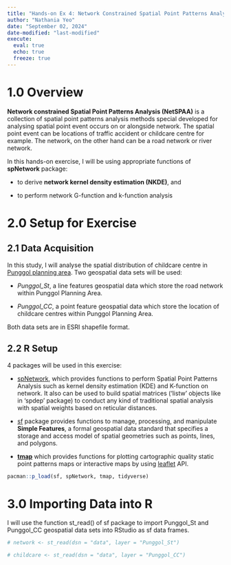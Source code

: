 ```yaml
---
title: "Hands-on Ex 4: Network Constrained Spatial Point Patterns Analysis"
author: "Nathania Yeo"
date: "September 02, 2024"
date-modified: "last-modified"
execute:
  eval: true
  echo: true
  freeze: true
---
```


# 1.0 Overview

**Network constrained Spatial Point Patterns Analysis (NetSPAA)** is a collection of spatial point patterns analysis methods special developed for analysing spatial point event occurs on or alongside network. The spatial point event can be locations of traffic accident or childcare centre for example. The network, on the other hand can be a road network or river network.

In this hands-on exercise, I will be using appropriate functions of **spNetwork** package:

-   to derive **network kernel density estimation (NKDE)**, and

-   to perform network G-function and k-function analysis

# 2.0 Setup for Exercise

## 2.1 Data Acquisition

In this study, I will analyse the spatial distribution of childcare centre in [Punggol planning area](https://en.wikipedia.org/wiki/Punggol). Two geospatial data sets will be used:

-   *Punggol_St*, a line features geospatial data which store the road network within Punggol Planning Area.

-   *Punggol_CC*, a point feature geospatial data which store the location of childcare centres within Punggol Planning Area.

Both data sets are in ESRI shapefile format.

## 2.2 R Setup

4 packages will be used in this exercise:

-   [spNetwork](https://cran.r-project.org/web/packages/spNetwork/index.html), which provides functions to perform Spatial Point Patterns Analysis such as kernel density estimation (KDE) and K-function on network. It also can be used to build spatial matrices (‘listw’ objects like in ‘spdep’ package) to conduct any kind of traditional spatial analysis with spatial weights based on reticular distances.

-   [sf](https://r-spatial.github.io/sf/index.html) package provides functions to manage, processing, and manipulate **Simple Features**, a formal geospatial data standard that specifies a storage and access model of spatial geometries such as points, lines, and polygons.

-   [**tmap**](https://cran.r-project.org/web/packages/tmap/index.html) which provides functions for plotting cartographic quality static point patterns maps or interactive maps by using [leaflet](https://leafletjs.com/) API.

```r
pacman::p_load(sf, spNetwork, tmap, tidyverse)
```

# 3.0 Importing Data into R
I will use the function st_read() of sf package to import Punggol_St and Punggol_CC geospatial data sets into RStudio as sf data frames.
```r
# network <- st_read(dsn = "data", layer = "Punggol_St")
```

```r
# childcare <- st_read(dsn = "data", layer = "Punggol_CC")
```

